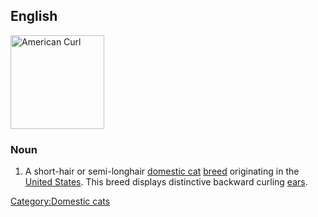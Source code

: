 ==English==
[[Image:American curl.jpg|thumb|right|150px|American Curl]]
{{wikipedia|American Curl}}
{{commonscat|American Curl}}


===Noun===
{{en-noun|sg=[[American]] [[curl|Curl]]}}

# A short-hair or semi-longhair [[domestic cat]] [[breed]] originating in the [[United States]]. This breed displays distinctive backward curling [[ear]]s.

[[Category:Domestic cats]]